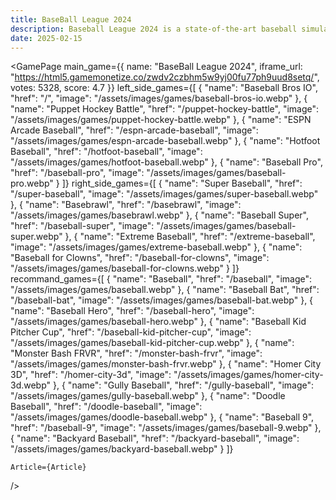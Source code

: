 ```yaml
---
title: BaseBall League 2024
description: Baseball League 2024 is a state-of-the-art baseball simulation game featuring enhanced realism, innovative gameplay mechanics like Ambush Hitting, and immersive modes such as Franchise and Road to the Show. Play as male or female athletes and relive legendary careers in Storylines Mode. Experience the future of baseball gaming today.
date: 2025-02-15
---
```


  
<GamePage 
    main_game={{
    name: "BaseBall League 2024",
    iframe_url: "https://html5.gamemonetize.co/zwdv2czbhm5w9yj00fu77ph9uud8setq/",
    votes: 5328,
    score: 4.7
}} 
left_side_games={[
    {
        "name": "Baseball Bros IO",
        "href": "/",
        "image": "/assets/images/games/baseball-bros-io.webp"
    },
    {
        "name": "Puppet Hockey Battle",
        "href": "/puppet-hockey-battle",
        "image": "/assets/images/games/puppet-hockey-battle.webp"
    },
    {
        "name": "ESPN Arcade Baseball",
        "href": "/espn-arcade-baseball",
        "image": "/assets/images/games/espn-arcade-baseball.webp"
    },
    {
        "name": "Hotfoot Baseball",
        "href": "/hotfoot-baseball",
        "image": "/assets/images/games/hotfoot-baseball.webp"
    },
    {
        "name": "Baseball Pro",
        "href": "/baseball-pro",
        "image": "/assets/images/games/baseball-pro.webp"
    }
    ]}
    right_side_games={[
    {
        "name": "Super Baseball",
        "href": "/super-baseball",
        "image": "/assets/images/games/super-baseball.webp"
    },
    {
        "name": "Basebrawl",
        "href": "/basebrawl",
        "image": "/assets/images/games/basebrawl.webp"
    },
    {
        "name": "Baseball Super",
        "href": "/baseball-super",
        "image": "/assets/images/games/baseball-super.webp"
    },
    {
        "name": "Extreme Baseball",
        "href": "/extreme-baseball",
        "image": "/assets/images/games/extreme-baseball.webp"
    },
    {
        "name": "Baseball for Clowns",
        "href": "/baseball-for-clowns",
        "image": "/assets/images/games/baseball-for-clowns.webp"
    }
    ]}
    recommand_games={[
    {
        "name": "Baseball",
        "href": "/baseball",
        "image": "/assets/images/games/baseball.webp"
    },
    {
        "name": "Baseball Bat",
        "href": "/baseball-bat",
        "image": "/assets/images/games/baseball-bat.webp"
    },
    {
        "name": "Baseball Hero",
        "href": "/baseball-hero",
        "image": "/assets/images/games/baseball-hero.webp"
    },
    {
        "name": "Baseball Kid Pitcher Cup",
        "href": "/baseball-kid-pitcher-cup",
        "image": "/assets/images/games/baseball-kid-pitcher-cup.webp"
    },
    {
        "name": "Monster Bash FRVR",
        "href": "/monster-bash-frvr",
        "image": "/assets/images/games/monster-bash-frvr.webp"
    },
    {
        "name": "Homer City 3D",
        "href": "/homer-city-3d",
        "image": "/assets/images/games/homer-city-3d.webp"
    },
    {
        "name": "Gully Baseball",
        "href": "/gully-baseball",
        "image": "/assets/images/games/gully-baseball.webp"
    },
    {
        "name": "Doodle Baseball",
        "href": "/doodle-baseball",
        "image": "/assets/images/games/doodle-baseball.webp"
    },
    {
        "name": "Baseball 9",
        "href": "/baseball-9",
        "image": "/assets/images/games/baseball-9.webp"
    },
    {
        "name": "Backyard Baseball",
         "href": "/backyard-baseball",
        "image": "/assets/images/games/backyard-baseball.webp"
    }
    ]}

    Article={Article}
 />